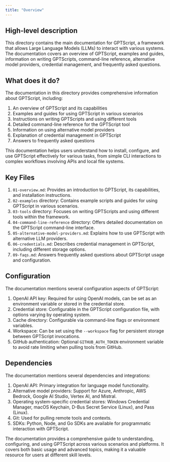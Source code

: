 ```yaml
---
title: "Overview"
---
```


## High-level description
This directory contains the main documentation for GPTScript, a framework that allows Large Language Models (LLMs) to interact with various systems. The documentation covers an overview of GPTScript, examples and guides, information on writing GPTScripts, command-line reference, alternative model providers, credential management, and frequently asked questions.

## What does it do?
The documentation in this directory provides comprehensive information about GPTScript, including:

1. An overview of GPTScript and its capabilities
2. Examples and guides for using GPTScript in various scenarios
3. Instructions on writing GPTScripts and using different tools
4. Detailed command-line reference for the GPTScript tool
5. Information on using alternative model providers
6. Explanation of credential management in GPTScript
7. Answers to frequently asked questions

This documentation helps users understand how to install, configure, and use GPTScript effectively for various tasks, from simple CLI interactions to complex workflows involving APIs and local file systems.

## Key Files
1. `01-overview.md`: Provides an introduction to GPTScript, its capabilities, and installation instructions.
2. `02-examples` directory: Contains example scripts and guides for using GPTScript in various scenarios.
3. `03-tools` directory: Focuses on writing GPTScripts and using different tools within the framework.
4. `04-command-line-reference` directory: Offers detailed documentation on the GPTScript command-line interface.
5. `05-alternative-model-providers.md`: Explains how to use GPTScript with alternative LLM providers.
6. `06-credentials.md`: Describes credential management in GPTScript, including different storage options.
7. `09-faqs.md`: Answers frequently asked questions about GPTScript usage and configuration.

## Configuration
The documentation mentions several configuration aspects of GPTScript:

1. OpenAI API key: Required for using OpenAI models, can be set as an environment variable or stored in the credential store.
2. Credential store: Configurable in the GPTScript configuration file, with options varying by operating system.
3. Cache directory: Configurable via command-line flags or environment variables.
4. Workspace: Can be set using the `--workspace` flag for persistent storage between GPTScript invocations.
5. GitHub authentication: Optional `GITHUB_AUTH_TOKEN` environment variable to avoid rate limiting when pulling tools from GitHub.

## Dependencies
The documentation mentions several dependencies and integrations:

1. OpenAI API: Primary integration for language model functionality.
2. Alternative model providers: Support for Azure, Anthropic, AWS Bedrock, Google AI Studio, Vertex AI, and Mistral.
3. Operating system-specific credential stores: Windows Credential Manager, macOS Keychain, D-Bus Secret Service (Linux), and Pass (Linux).
4. Git: Used for pulling remote tools and contexts.
5. SDKs: Python, Node, and Go SDKs are available for programmatic interaction with GPTScript.

The documentation provides a comprehensive guide to understanding, configuring, and using GPTScript across various scenarios and platforms. It covers both basic usage and advanced topics, making it a valuable resource for users at different skill levels.